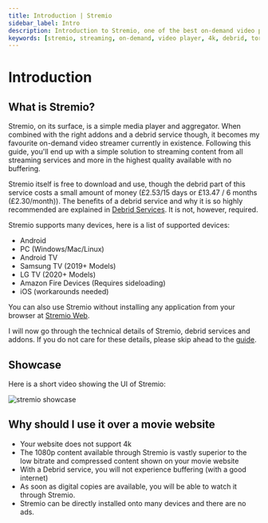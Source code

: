 ```yaml
---
title: Introduction | Stremio
sidebar_label: Intro
description: Introduction to Stremio, one of the best on-demand video players available.
keywords: [stremio, streaming, on-demand, video player, 4k, debrid, torrenting, streaming service, addons, media player, streamer, streaming service, movies, tv shows, streaming service, streaming app, streaming device, streaming platform, movie website, free movie, stremio guide]
---
```

# Introduction

## What is Stremio?

Stremio, on its surface, is a simple media player and aggregator. 
When combined with the right addons and a debrid service though, it becomes my favourite on-demand video streamer currently in existence. 
Following this guide, you'll end up with a simple solution to streaming content from all streaming services and more in the highest quality available with no buffering.

Stremio itself is free to download and use, though the debrid part of this service costs a small amount of money (£2.53/15 days or £13.47 / 6 months (£2.30/month)). 
The benefits of a debrid service and why it is so highly recommended are explained in [Debrid Services](technical-details#debrid-services). 
It is not, however, required.

Stremio supports many devices, here is a list of supported devices:

- Android
- PC (Windows/Mac/Linux)
- Android TV
- Samsung TV (2019+ Models)
- LG TV (2020+ Models)
- Amazon Fire Devices (Requires sideloading)
- iOS (workarounds needed)

You can also use Stremio without installing any application from your browser at [Stremio Web](https://web.stremio.com/).

I will now go through the technical details of Stremio, debrid services and addons. If you do not care for these details, please skip ahead to the [guide](guide).
## Showcase 

Here is a short video showing the UI of Stremio: 

![stremio showcase](./img/stremio_showcase.gif)

## Why should I use it over a movie website

- Your website does not support 4k
- The 1080p content available through Stremio is vastly superior to the low bitrate and compressed content shown on your movie website
- With a Debrid service, you will not experience buffering (with a good internet)
- As soon as digital copies are available, you will be able to watch it through Stremio.
- Stremio can be directly installed onto many devices and there are no ads.

